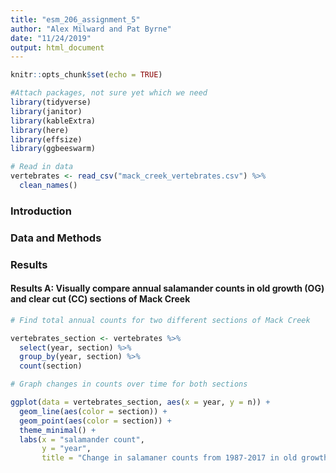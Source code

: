 ```yaml
---
title: "esm_206_assignment_5"
author: "Alex Milward and Pat Byrne"
date: "11/24/2019"
output: html_document
---
```


```r
knitr::opts_chunk$set(echo = TRUE)
```

```r
#Attach packages, not sure yet which we need
library(tidyverse)
library(janitor)
library(kableExtra)
library(here)
library(effsize)
library(ggbeeswarm)

```

```r
# Read in data
vertebrates <- read_csv("mack_creek_vertebrates.csv") %>% 
  clean_names()
```

 

### Introduction

### Data and Methods

### Results

#### Results A: Visually compare annual salamander counts in old growth (OG) and clear cut (CC) sections of Mack Creek

```r
# Find total annual counts for two different sections of Mack Creek

vertebrates_section <- vertebrates %>% 
  select(year, section) %>% 
  group_by(year, section) %>% 
  count(section)

# Graph changes in counts over time for both sections

ggplot(data = vertebrates_section, aes(x = year, y = n)) +
  geom_line(aes(color = section)) +
  geom_point(aes(color = section)) +
  theme_minimal() +
  labs(x = "salamander count",
       y = "year",
       title = "Change in salamaner counts from 1987-2017 in old growth and clear cut forests")
```

